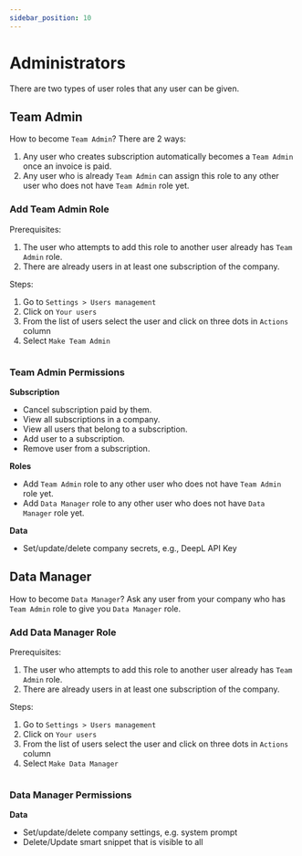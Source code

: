 ```yaml
---
sidebar_position: 10
---
```



# Administrators

There are two types of user roles that any user can be given.

## Team Admin

How to become `Team Admin`? There are 2 ways:

1. Any user who creates subscription automatically becomes a `Team Admin` once an invoice is paid.
1. Any user who is already `Team Admin` can assign this role to any other user
who does not have `Team Admin` role yet.

### Add Team Admin Role

Prerequisites:
1. The user who attempts to add this role to another user already has `Team Admin` role.
1. There are already users in at least one subscription of the company.

Steps:
1. Go to `Settings > Users management`
1. Click on `Your users`
1. From the list of users select the user and click on three dots in `Actions` column
1. Select `Make Team Admin`

<Image img={adminroles} />

### Team Admin Permissions

**Subscription**

- Cancel subscription paid by them.
- View all subscriptions in a company.
- View all users that belong to a subscription.
- Add user to a subscription.
- Remove user from a subscription.

**Roles**

- Add `Team Admin` role to any other user who does not have `Team Admin` role yet.
- Add `Data Manager` role to any other user who does not have `Data Manager` role yet.

**Data**

- Set/update/delete company secrets, e.g., DeepL API Key

## Data Manager

How to become `Data Manager`? Ask any user from your company who has `Team Admin` role
to give you `Data Manager` role.

### Add Data Manager Role

Prerequisites:
1. The user who attempts to add this role to another user already has `Team Admin` role.
1. There are already users in at least one subscription of the company.

Steps:
1. Go to `Settings > Users management`
1. Click on `Your users`
1. From the list of users select the user and click on three dots in `Actions` column
1. Select `Make Data Manager`

<Image img={adminroles} />

### Data Manager Permissions

**Data**

- Set/update/delete company settings, e.g. system prompt
- Delete/Update smart snippet that is visible to all
